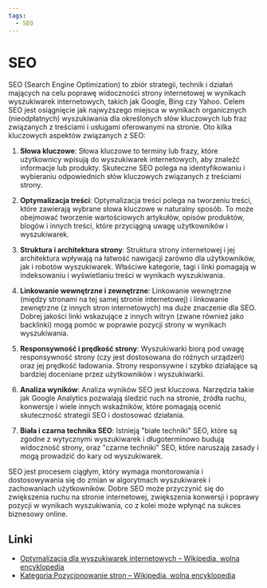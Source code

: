 ```yaml
---
tags:
  - SEO
---
```


# SEO

SEO (Search Engine Optimization) to zbiór strategii, technik i działań mających na celu poprawę widoczności strony internetowej w wynikach wyszukiwarek internetowych, takich jak Google, Bing czy Yahoo. Celem SEO jest osiągnięcie jak najwyższego miejsca w wynikach organicznych (nieodpłatnych) wyszukiwania dla określonych słów kluczowych lub fraz związanych z treściami i usługami oferowanymi na stronie. Oto kilka kluczowych aspektów związanych z SEO:

1. **Słowa kluczowe**: Słowa kluczowe to terminy lub frazy, które użytkownicy wpisują do wyszukiwarek internetowych, aby znaleźć informacje lub produkty. Skuteczne SEO polega na identyfikowaniu i wybieraniu odpowiednich słów kluczowych związanych z treściami strony.

2. **Optymalizacja treści**: Optymalizacja treści polega na tworzeniu treści, które zawierają wybrane słowa kluczowe w naturalny sposób. To może obejmować tworzenie wartościowych artykułów, opisów produktów, blogów i innych treści, które przyciągną uwagę użytkowników i wyszukiwarek.

3. **Struktura i architektura strony**: Struktura strony internetowej i jej architektura wpływają na łatwość nawigacji zarówno dla użytkowników, jak i robotów wyszukiwarek. Właściwe kategorie, tagi i linki pomagają w indeksowaniu i wyświetlaniu treści w wynikach wyszukiwania.

4. **Linkowanie wewnętrzne i zewnętrzne**: Linkowanie wewnętrzne (między stronami na tej samej stronie internetowej) i linkowanie zewnętrzne (z innych stron internetowych) ma duże znaczenie dla SEO. Dobrej jakości linki wskazujące z innych witryn (zwane również jako backlinki) mogą pomóc w poprawie pozycji strony w wynikach wyszukiwania.

5. **Responsywność i prędkość strony**: Wyszukiwarki biorą pod uwagę responsywność strony (czy jest dostosowana do różnych urządzeń) oraz jej prędkość ładowania. Strony responsywne i szybko działające są bardziej doceniane przez użytkowników i wyszukiwarki.

6. **Analiza wyników**: Analiza wyników SEO jest kluczowa. Narzędzia takie jak Google Analytics pozwalają śledzić ruch na stronie, źródła ruchu, konwersje i wiele innych wskaźników, które pomagają ocenić skuteczność strategii SEO i dostosować działania.

7. **Biała i czarna technika SEO**: Istnieją "białe techniki" SEO, które są zgodne z wytycznymi wyszukiwarek i długoterminowo budują widoczność strony, oraz "czarne techniki" SEO, które naruszają zasady i mogą prowadzić do kary od wyszukiwarek.

SEO jest procesem ciągłym, który wymaga monitorowania i dostosowywania się do zmian w algorytmach wyszukiwarek i zachowaniach użytkowników. Dobre SEO może przyczynić się do zwiększenia ruchu na stronie internetowej, zwiększenia konwersji i poprawy pozycji w wynikach wyszukiwania, co z kolei może wpłynąć na sukces biznesowy online.

## Linki

- [Optymalizacja dla wyszukiwarek internetowych – Wikipedia, wolna encyklopedia](https://pl.wikipedia.org/wiki/Optymalizacja_dla_wyszukiwarek_internetowych)
- [Kategoria:Pozycjonowanie stron – Wikipedia, wolna encyklopedia](https://pl.wikipedia.org/wiki/Kategoria:Pozycjonowanie_stron)
